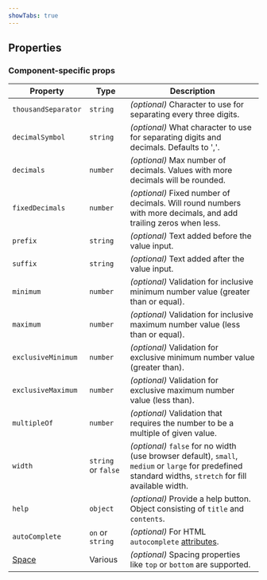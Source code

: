 ```yaml
---
showTabs: true
---
```



## Properties

### Component-specific props

| Property                                | Type                | Description                                                                                                                                               |
| --------------------------------------- | ------------------- | --------------------------------------------------------------------------------------------------------------------------------------------------------- |
| `thousandSeparator`                     | `string`            | _(optional)_ Character to use for separating every three digits.                                                                                          |
| `decimalSymbol`                         | `string`            | _(optional)_ What character to use for separating digits and decimals. Defaults to ','.                                                                   |
| `decimals`                              | `number`            | _(optional)_ Max number of decimals. Values with more decimals will be rounded.                                                                           |
| `fixedDecimals`                         | `number`            | _(optional)_ Fixed number of decimals. Will round numbers with more decimals, and add trailing zeros when less.                                           |
| `prefix`                                | `string`            | _(optional)_ Text added before the value input.                                                                                                           |
| `suffix`                                | `string`            | _(optional)_ Text added after the value input.                                                                                                            |
| `minimum`                               | `number`            | _(optional)_ Validation for inclusive minimum number value (greater than or equal).                                                                       |
| `maximum`                               | `number`            | _(optional)_ Validation for inclusive maximum number value (less than or equal).                                                                          |
| `exclusiveMinimum`                      | `number`            | _(optional)_ Validation for exclusive minimum number value (greater than).                                                                                |
| `exclusiveMaximum`                      | `number`            | _(optional)_ Validation for exclusive maximum number value (less than).                                                                                   |
| `multipleOf`                            | `number`            | _(optional)_ Validation that requires the number to be a multiple of given value.                                                                         |
| `width`                                 | `string` or `false` | _(optional)_ `false` for no width (use browser default), `small`, `medium` or `large` for predefined standard widths, `stretch` for fill available width. |
| `help`                                  | `object`            | _(optional)_ Provide a help button. Object consisting of `title` and `contents`.                                                                          |
| `autoComplete`                          | `on` or `string`    | _(optional)_ For HTML `autocomplete` [attributes](https://developer.mozilla.org/en-US/docs/Web/HTML/Attributes/autocomplete).                             |
| [Space](/uilib/layout/space/properties) | Various             | _(optional)_ Spacing properties like `top` or `bottom` are supported.                                                                                     |

<DataValueReadwriteProperties type="number" />

